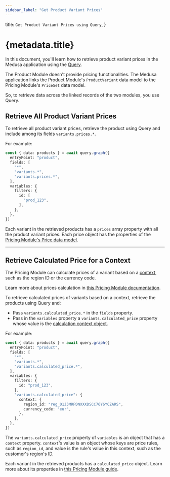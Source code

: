 ```yaml
---
sidebar_label: "Get Product Variant Prices"
---
```


  title: `Get Product Variant Prices using Query`,
}

# {metadata.title}

In this document, you'll learn how to retrieve product variant prices in the Medusa application using the [Query](!docs!/advanced-development/module-links/query).

<Note title="Why use Query?">

The Product Module doesn't provide pricing functionalities. The Medusa application links the Product Module's `ProductVariant` data model to the Pricing Module's `PriceSet` data model.

So, to retrieve data across the linked records of the two modules, you use Query.

</Note>

## Retrieve All Product Variant Prices

To retrieve all product variant prices, retrieve the product using Query and include among its fields `variants.prices.*`.

For example:

```ts highlights={[["6"]]}
const { data: products } = await query.graph({
  entryPoint: "product",
  fields: [
    "*",
    "variants.*",
    "variants.prices.*",
  ],
  variables: {
    filters: {
      id: [
        "prod_123",
      ],
    },
  },
})
```

Each variant in the retrieved products has a `prices` array property with all the product variant prices. Each price object has the properties of the [Pricing Module's Price data model](/references/pricing/models/Price).

---

## Retrieve Calculated Price for a Context

The Pricing Module can calculate prices of a variant based on a [context](../../../pricing/price-calculation/page.mdx#calculation-context), such as the region ID or the currency code.

<Note title="Tip">

Learn more about prices calculation in [this Pricing Module documentation](../../../pricing/price-calculation/page.mdx).

</Note>

To retrieve calculated prices of variants based on a context, retrieve the products using Query and:

- Pass `variants.calculated_price.*` in the `fields` property.
- Pass in the `variables` property a `variants.calculated_price` property whose value is the [calculation context object](../../../pricing/price-calculation/page.mdx#calculation-context).

For example:

```ts highlights={[["6"], ["12"], ["13"], ["14"], ["15"], ["16"], ["17"]]}
const { data: products } = await query.graph({
  entryPoint: "product",
  fields: [
    "*",
    "variants.*",
    "variants.calculated_price.*",
  ],
  variables: {
    filters: {
      id: "prod_123",
    },
    "variants.calculated_price": {
      context: {
        region_id: "reg_01J3MRPDNXXXDSCC76Y6YCZARS",
        currency_code: "eur",
      },
    },
  },
})
```

The `variants.calculated_price` property of `variables` is an object that has a `context` property. `context`'s value is an object whose keys are price rules, such as `region_id`, and value is the rule's value in this context, such as the customer's region's ID.

Each variant in the retrieved products has a `calculated_price` object. Learn more about its properties in [this Pricing Module guide](../../../pricing/price-calculation/page.mdx#returned-price-object).
